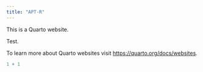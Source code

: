 ```yaml
---
title: "APT-R"
---
```


This is a Quarto website.

Test.

To learn more about Quarto websites visit <https://quarto.org/docs/websites>.

```r
1 + 1
```
